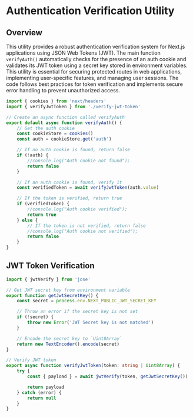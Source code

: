 # Authentication Verification Utility

## Overview

This utility provides a robust authentication verification system for Next.js applications using JSON Web Tokens (JWT). The main function `verifyAuth()` automatically checks for the presence of an auth cookie and validates its JWT token using a secret key stored in environment variables. This utility is essential for securing protected routes in web applications, implementing user-specific features, and managing user sessions. The code follows best practices for token verification and implements secure error handling to prevent unauthorized access.

```typescript
import { cookies } from 'next/headers'
import { verifyJwtToken } from './verify-jwt-token'

// Create an async function called verifyAuth
export default async function verifyAuth() {
	// Get the auth cookie
	const cookieStore = cookies()
	const auth = cookieStore.get('auth')

	// If no auth cookie is found, return false
	if (!auth) {
		//console.log("Auth cookie not found");
		return false
	}

	// If an auth cookie is found, verify it
	const verifiedToken = await verifyJwtToken(auth.value)

	// If the token is verified, return true
	if (verifiedToken) {
		//console.log("Auth cookie verified");
		return true
	} else {
		// If the token is not verified, return false
		//console.log("Auth cookie not verified");
		return false
	}
}
```

## JWT Token Verification

```typescript
import { jwtVerify } from 'jose'

// Get JWT secret key from environment variable
export function getJwtSecretKey() {
	const secret = process.env.NEXT_PUBLIC_JWT_SECRET_KEY

	// Throw an error if the secret key is not set
	if (!secret) {
		throw new Error('JWT Secret key is not matched')
	}

	// Encode the secret key to `Uint8Array`
	return new TextEncoder().encode(secret)
}

// Verify JWT token
export async function verifyJwtToken(token: string | Uint8Array) {
	try {
		const { payload } = await jwtVerify(token, getJwtSecretKey())

		return payload
	} catch (error) {
		return null
	}
}
```
